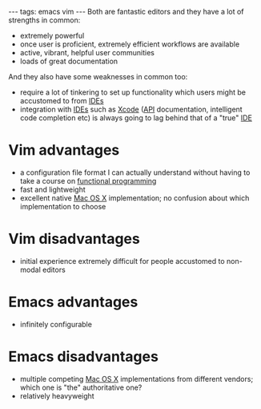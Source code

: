 ---
tags: emacs vim
---
Both are fantastic editors and they have a lot of strengths in common:

* extremely powerful
* once user is proficient, extremely efficient workflows are available
* active, vibrant, helpful user communities
* loads of great documentation

And they also have some weaknesses in common too:

* require a lot of tinkering to set up functionality which users might be accustomed to from [[IDEs]]
* integration with [[IDEs]] such as [[Xcode]] ([[API]] documentation, intelligent code completion etc) is always going to lag behind that of a "true" [[IDE]]

= Vim advantages =

* a configuration file format I can actually understand without having to take a course on [[functional programming]]
* fast and lightweight
* excellent native [[Mac OS X]] implementation; no confusion about which implementation to choose

= Vim disadvantages =

* initial experience extremely difficult for people accustomed to non-modal editors

= Emacs advantages =

* infinitely configurable

= Emacs disadvantages =

* multiple competing [[Mac OS X]] implementations from different vendors; which one is "the" authoritative one?
* relatively heavyweight
